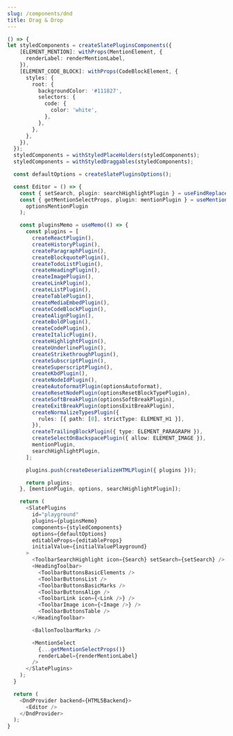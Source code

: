 ```yaml
---
slug: /components/dnd
title: Drag & Drop
---
```


```ts live
() => {
let styledComponents = createSlatePluginsComponents({
    [ELEMENT_MENTION]: withProps(MentionElement, {
      renderLabel: renderMentionLabel,
    }),
    [ELEMENT_CODE_BLOCK]: withProps(CodeBlockElement, {
      styles: {
        root: {
          backgroundColor: '#111827',
          selectors: {
            code: {
              color: 'white',
            },
          },
        },
      },
    }),
  });
  styledComponents = withStyledPlaceHolders(styledComponents);
  styledComponents = withStyledDraggables(styledComponents);

  const defaultOptions = createSlatePluginsOptions();

  const Editor = () => {
    const { setSearch, plugin: searchHighlightPlugin } = useFindReplacePlugin();
    const { getMentionSelectProps, plugin: mentionPlugin } = useMentionPlugin(
      optionsMentionPlugin
    );

    const pluginsMemo = useMemo(() => {
      const plugins = [
        createReactPlugin(),
        createHistoryPlugin(),
        createParagraphPlugin(),
        createBlockquotePlugin(),
        createTodoListPlugin(),
        createHeadingPlugin(),
        createImagePlugin(),
        createLinkPlugin(),
        createListPlugin(),
        createTablePlugin(),
        createMediaEmbedPlugin(),
        createCodeBlockPlugin(),
        createAlignPlugin(),
        createBoldPlugin(),
        createCodePlugin(),
        createItalicPlugin(),
        createHighlightPlugin(),
        createUnderlinePlugin(),
        createStrikethroughPlugin(),
        createSubscriptPlugin(),
        createSuperscriptPlugin(),
        createKbdPlugin(),
        createNodeIdPlugin(),
        createAutoformatPlugin(optionsAutoformat),
        createResetNodePlugin(optionsResetBlockTypePlugin),
        createSoftBreakPlugin(optionsSoftBreakPlugin),
        createExitBreakPlugin(optionsExitBreakPlugin),
        createNormalizeTypesPlugin({
          rules: [{ path: [0], strictType: ELEMENT_H1 }],
        }),
        createTrailingBlockPlugin({ type: ELEMENT_PARAGRAPH }),
        createSelectOnBackspacePlugin({ allow: ELEMENT_IMAGE }),
        mentionPlugin,
        searchHighlightPlugin,
      ];

      plugins.push(createDeserializeHTMLPlugin({ plugins }));

      return plugins;
    }, [mentionPlugin, options, searchHighlightPlugin]);

    return (
      <SlatePlugins
        id="playground"
        plugins={pluginsMemo}
        components={styledComponents}
        options={defaultOptions}
        editableProps={editableProps}
        initialValue={initialValuePlayground}
      >
        <ToolbarSearchHighlight icon={Search} setSearch={setSearch} />
        <HeadingToolbar>
          <ToolbarButtonsBasicElements />
          <ToolbarButtonsList />
          <ToolbarButtonsBasicMarks />
          <ToolbarButtonsAlign />
          <ToolbarLink icon={<Link />} />
          <ToolbarImage icon={<Image />} />
          <ToolbarButtonsTable />
        </HeadingToolbar>

        <BallonToolbarMarks />

        <MentionSelect
          {...getMentionSelectProps()}
          renderLabel={renderMentionLabel}
        />
      </SlatePlugins>
    );
  }

  return (
    <DndProvider backend={HTML5Backend}>
      <Editor />
    </DndProvider>
  );
}
```